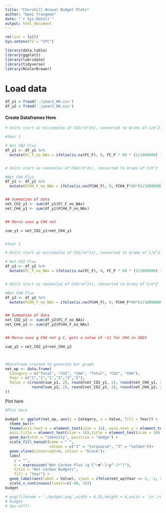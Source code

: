 ```yaml
---
title: "Churchill Annual Budget Plots"
author: "Dani Trangmoe"
date: "`r Sys.Date()`"
output: html_document
---
```


```r
rm(list = ls())
Sys.setenv(TZ = "UTC")

library(data.table)
library(ggplot2)
library(lubridate)
library(tidyverse)
library(RColorBrewer)

```

# Load data

```r

df_y1 = fread('./year1_HH.csv')
df_y2 = fread('./year2_HH.csv')

```


#### Create Dataframes Here

```r

# Units start as micromoles of CO2/(m^2s), converted to Grams of C/m^2

#Year 1

# Net CO2 Flux
df_y1 <- df_y1 %>%
  mutate(FC_F_no_NAs = ifelse(is.na(FC_F), 0, FC_F * 60 * (1/1000000) * 12 * 30))


# Units start as nanomoles of CH4/(m^2s), converted to Grams of C/m^2

#Net CH4 Flux
df_y1 <- df_y1 %>%
  mutate(FCH4_F_no_NAs = ifelse(is.na(FCH4_F), 0, FCH4_F*60*(1/1000000000)*12*30))


## Summation of data
net_CO2_y1 <- sum(df_y1$FC_F_no_NAs)
net_CH4_y1 <- sum(df_y1$FCH4_F_no_NAs) 


## Marco uses g CH4 not

sum_y1 = net_CO2_y1+net_CH4_y1


#Year 2 

# Units start as micromoles of CO2/(m^2s), converted to Grams of C/m^2

# Net CO2 Flux
df_y2 <- df_y2 %>%
  mutate(FC_F_no_NAs = ifelse(is.na(FC_F), 0, FC_F * 60 * (1/1000000) * 12 * 30))


# Units start as nanomoles of CH4/(m^2s), converted to Grams of C/m^2

#Net CH4 Flux
df_y2 <- df_y2 %>%
  mutate(FCH4_F_no_NAs = ifelse(is.na(FCH4_F), 0, FCH4_F*60*(1/1000000000)*12*30))


## Summation of data
net_CO2_y2 <- sum(df_y2$FC_F_no_NAs)
net_CH4_y2 <- sum(df_y2$FCH4_F_no_NAs) 


## Marco uses g CH4 not g C, gets a value of ~11 for CH4 in 2023

sum_y2 = net_CO2_y2+net_CH4_y2



#Dataframe created to generate bar graph
net_wp <- data.frame(
  Category = c("Total", "CO2", "CH4", "Total", "CO2", "CH4"),
  Year = c("1","1","1","2","2","2"),
  Value = c(round(sum_y1, 2), round(net_CO2_y1, 2), round(net_CH4_y1, 2), 
            round(sum_y2, 2), round(net_CO2_y2, 2), round(net_CH4_y2, 2)
))


```




Plot here
```r

#Plot here

budget <- ggplot(net_wp, aes(y = Category, x = Value, fill = Year)) +
  theme_bw()+
  theme(axis.text.x = element_text(size = 14), axis.text.y = element_text(size = 14), 
  axis.title = element_text(size = 16),title = element_text(size = 16), legend.position = 'none')+
  geom_bar(stat = "identity", position = "dodge") +
  scale_fill_manual(name = " ",
                    values = c("1" = "turquoise", "2" = "salmon"))+
  geom_vline(xintercept=0, colour = "black")+
  labs(
    y = "",
    x = expression("Net Carbon Flux (g C"~m^-2~y^-1*")"),
    title = "Net Carbon Budgets",
    fill = "Year") +
  geom_label(aes(label = Value), vjust = ifelse(net_wp$Year == 2, -1, 2), hjust = ifelse(net_wp$Value >= 0, -0.2, 1.1), colour = "black", fill ="white", size = 5)+ ## Need to fix these!
  scale_x_continuous(limits=c(-40, 15))
budget

# png(filename = './budget.png',width = 6.25,height = 4,units = 'in',res = 2000)
# budget
# dev.off()


```


